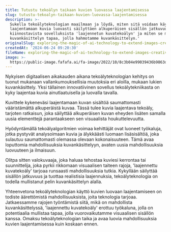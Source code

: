 ```yaml
---
title: Tutustu tekoälyn taikaan kuvien luovassa laajentamisessa
slug: tutustu-tekoalyn-taikaan-kuvien-luovassa-laajentamisessa
description: >-
  Sukella tekoälyteknologian maailmaan ja löydä, miten sitä voidaan käyttää
  laajentamaan kuvia luovasti säilyttäen alkuperäisen sisällön jatkuvuuden. Opi
  kiinnostavista sovelluksista 'laajennetun kuvatekoälyn' ja miten se mullistaa
  kuvankäsittelyn tapaa, jolla hahmotamme kuvankäsittelyn.'
originalSlug: exploring-the-magic-of-ai-technology-to-extend-images-creatively
createdAt: '2024-06-24 09:20:30'
fileName: exploring-the-magic-of-ai-technology-to-extend-images-creatively.mdx
image: >-
  https://public-image.fafafa.ai/fa-image/2022/10/8c3b04e99039436b9863dcde7d4958b1.jpg
---
```




Nykyisen digitaalisen aikakauden aikana tekoälyteknologian kehitys on tuonut mukanaan vallankumouksellisia muutoksia eri aloilla, mukaan lukien kuvankäsittely. Yksi tällainen innovatiivinen sovellus tekoälytekniikasta on kyky laajentaa kuvia ainutlaatuisella ja luovalla tavalla.

Kuvittele kykeneväsi laajentamaan kuvan sisältöä saumattomasti vääristämättä alkuperäistä kuvaa. Tässä tulee kuvia laajentava tekoäly, tarjoten ratkaisun, joka säilyttää alkuperäisen kuvan eheyden lisäten samalla uusia elementtejä parantaakseen sen visuaalista houkuttelevuutta.

Hyödyntämällä tekoälyalgoritmien voimaa kehittäjät ovat luoneet työkaluja, jotka pystyvät analysoimaan kuvia ja älykkäästi luomaan lisäsisältöä, joka sulautuu saumattomasti olemassa olevaan kokonaisuuteen. Tämä avaa loputtomia mahdollisuuksia kuvankäsittelyyn, avaten uusia mahdollisuuksia luovuuteen ja ilmaisuun.

Olitpa sitten valokuvaaja, joka haluaa tehostaa kuviesi kerrontaa tai suunnittelija, joka pyrkii rikkomaan visuaalisen taiteen rajoja, 'laajennettu kuvatekoäly' tarjoaa runsaasti mahdollisuuksia tutkia. Kykyllään säilyttää sisällön jatkuvuus ja tuottaa realistisia laajennuksia, tekoälyteknologia on todella mullistanut pelin kuvankäsittelyn alalla.

Yhteenvetona tekoälyteknologian käyttö kuvien luovaan laajentamiseen on todiste äärettömistä mahdollisuuksista, joita teknologia tarjoaa. Jatkaessamme rajojen työntämistä siitä, mikä on mahdollista kuvankäsittelyssä, 'laajennettu kuvatekoäly' erottuu työkaluna, jolla on potentiaalia mullistaa tapaa, jolla vuorovaikutamme visuaalisen sisällön kanssa. Omaksu tekoälyteknologian taika ja avaa luovia mahdollisuuksia kuvien laajentamisessa kuin koskaan ennen.